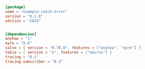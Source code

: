 
```toml  title="catch-error/Cargo.toml"
[package]
name = "example-catch-error"
version = "0.1.0"
edition = "2024"


[dependencies]
anyhow = "1"
eyre = "0.6"
salvo = { version = "0.78.0", features = ["anyhow", "eyre"] }
tokio = { version = "1", features = ["macros"] }
tracing = "0.1"
tracing-subscriber = "0.3"

```